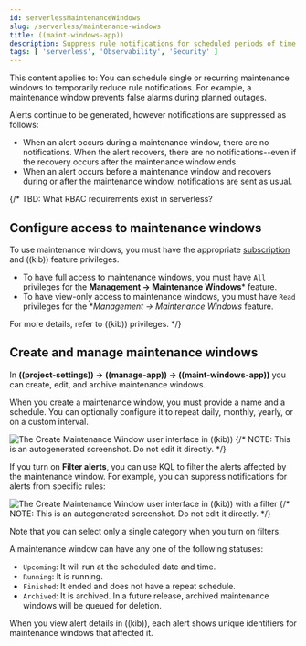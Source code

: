 ```yaml
---
id: serverlessMaintenanceWindows
slug: /serverless/maintenance-windows
title: ((maint-windows-app))
description: Suppress rule notifications for scheduled periods of time.
tags: [ 'serverless', 'Observability', 'Security' ]
---
```


<DocBadge template="technical preview" />
This content applies to: <DocBadge template="observability" slug="/serverless/observability/what-is-observability-serverless" /> <DocBadge template="security" slug="/serverless/security/what-is-security-serverless" />

<DocCallOut template="technical_preview" />
You can schedule single or recurring maintenance windows to temporarily reduce rule notifications.
For example, a maintenance window prevents false alarms during planned outages.

Alerts continue to be generated, however notifications are suppressed as follows:

- When an alert occurs during a maintenance window, there are no notifications.
When the alert recovers, there are no notifications--even if the recovery occurs after the maintenance window ends.
- When an alert occurs before a maintenance window and recovers during or after the maintenance window, notifications are sent as usual.

{/*
TBD: What RBAC requirements exist in serverless?
## Configure access to maintenance windows

To use maintenance windows, you must have the appropriate [subscription](((subscriptions))) and ((kib)) feature privileges.

- To have full access to maintenance windows, you must have `All` privileges for the **Management → Maintenance Windows*** feature.
- To have view-only access to maintenance windows, you must have `Read` privileges for the **Management → Maintenance Windows* feature.

For more details, refer to <DocLink id="enKibanaKibanaPrivileges">((kib)) privileges</DocLink>.
*/}

## Create and manage maintenance windows

In **((project-settings)) → ((manage-app)) → ((maint-windows-app))** you can create, edit, and archive maintenance windows.

When you create a maintenance window, you must provide a name and a schedule.
You can optionally configure it to repeat daily, monthly, yearly, or on a custom interval.

![The Create Maintenance Window user interface in ((kib))](images/create-maintenance-window.png)
{/* NOTE: This is an autogenerated screenshot. Do not edit it directly. */}

If you turn on **Filter alerts**, you can use KQL to filter the alerts affected by the maintenance window.
For example, you can suppress notifications for alerts from specific rules:

![The Create Maintenance Window user interface in ((kib)) with a filter](images/create-maintenance-window-filter.png)
{/* NOTE: This is an autogenerated screenshot. Do not edit it directly. */}

Note that you can select only a single category when you turn on filters.

A maintenance window can have any one of the following statuses:

- `Upcoming`: It will run at the scheduled date and time.
- `Running`: It is running.
- `Finished`: It ended and does not have a repeat schedule.
- `Archived`: It is archived. In a future release, archived maintenance windows will be queued for deletion.

When you view alert details in ((kib)), each alert shows unique identifiers for maintenance windows that affected it.